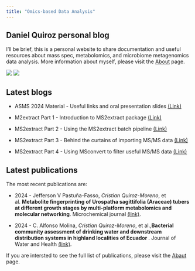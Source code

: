 ```yaml
---
title: "Omics-based Data Analysis"
---
```


## Daniel Quiroz personal blog

I'll be brief, this is a personal website to share documentation and
useful resources about mass spec, metabolomics, and microbiome metagenomics data analysis.
More information about myself, please visit the [About](post/about.html) page.


::: {.column-margin}
<a href="https://cooperstonelab.github.io/MS2extract/" rel="MS2extract">![](img/MS2extract_logo)</a>
<a href="https://cooperstonelab.github.io/PhenolicsDB/" rel="PhenolicsDB">![](img/PhenolicDB_logo)</a>
:::

## Latest blogs

* ASMS 2024 Material - Useful links and oral presentation slides [(Link)](post/20240601_ASMSMaterial/) 

* M2extract Part 1 - Introduction to MS2extract package [(Link)](/post/20230811_MS2extract4library/)

* MS2extract Part 2 - Using the MS2extract batch pipeline [(Link)](post/20230928_MSextract_batch/)

*  MS2extract Part 3 - Behind the curtains of importing MS/MS data
 [(Link)](http://localhost:5234/post/20230928_MS2extract_import/)
 * MS2extract Part 4 - Using MSconvert to filter useful MS/MS data [(Link)](post/20230928_MS2extract_tips/)
 
 
## Latest publications
 
 
The most recent publications are:
 
 -  2024 - Jefferson V Pastuña-Fasso, *Cristian Quiroz-Moreno*, et al. **Metabolite fingerprinting of Urospatha sagittifolia (Araceae) tubers at different growth stages by multi-platform metabolomics and molecular networking**. Microchemical journal [(link)](https://www.sciencedirect.com/science/article/pii/S0026265X2400170X).

- 2024 - C. Alfonso Molina,  *Cristian Quiroz-Moreno*, et al.,**Bacterial community assessment of drinking water and downstream distribution systems in highland localities of Ecuador **. Journal of Water and Health [(link)](https://iwaponline.com/jwh/article/doi/10.2166/wh.2024.290/100361/Bacterial-community-assessment-of-drinking-water).

If you are intersted to see the full list of publications, please visit the
[Abaut](post/about.html) page.
 
 
 